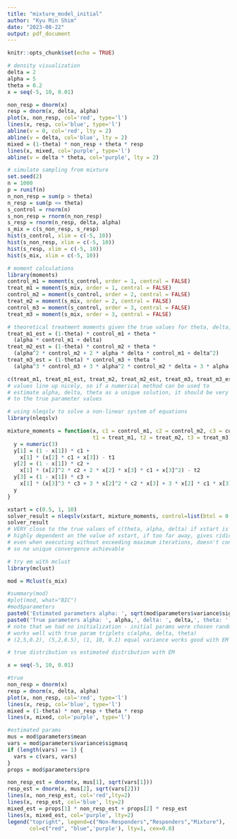```yaml
---
title: "mixture_model_initial"
author: "Kyu Min Shim"
date: "2023-08-22"
output: pdf_document
---
```


```r
knitr::opts_chunk$set(echo = TRUE)
```

```r
# density visualization
delta = 2
alpha = 5
theta = 0.2
x = seq(-5, 10, 0.01)

non_resp = dnorm(x)
resp = dnorm(x, delta, alpha)
plot(x, non_resp, col='red', type='l')
lines(x, resp, col='blue', type='l')
abline(v = 0, col='red', lty = 2)
abline(v = delta, col='blue', lty = 2)
mixed = (1-theta) * non_resp + theta * resp
lines(x, mixed, col='purple', type='l')
abline(v = delta * theta, col='purple', lty = 2)

```
```r
# simulate sampling from mixture
set.seed(2)
n = 1000
p = runif(n)
n_non_resp = sum(p > theta)
n_resp = sum(p <= theta)
s_control = rnorm(n)
s_non_resp = rnorm(n_non_resp)
s_resp = rnorm(n_resp, delta, alpha)
s_mix = c(s_non_resp, s_resp)
hist(s_control, xlim = c(-5, 10))
hist(s_non_resp, xlim = c(-5, 10))
hist(s_resp, xlim = c(-5, 10))
hist(s_mix, xlim = c(-5, 10))
```

```r
# moment calculations
library(moments)
control_m1 = moment(s_control, order = 1, central = FALSE)
treat_m1 = moment(s_mix, order = 1, central = FALSE)
control_m2 = moment(s_control, order = 2, central = FALSE)
treat_m2 = moment(s_mix, order = 2, central = FALSE)
control_m3 = moment(s_control, order = 3, central = FALSE)
treat_m3 = moment(s_mix, order = 3, central = FALSE)

# theoretical treatment moments given the true values for theta, delta, alpha
treat_m1_est = (1-theta) * control_m1 + theta * 
  (alpha * control_m1 + delta)
treat_m2_est = (1-theta) * control_m2 + theta * 
  (alpha^2 * control_m2 + 2 * alpha * delta * control_m1 + delta^2)
treat_m3_est = (1-theta) * control_m3 + theta * 
  (alpha^3 * control_m3 + 3 * alpha^2 * control_m2 * delta + 3 * alpha * control_m1 * delta^2 + delta^3)

c(treat_m1, treat_m1_est, treat_m2, treat_m2_est, treat_m3, treat_m3_est)
# values line up nicely, so if a numerical method can be used to 
# estimate alpha, delta, theta as a unique solution, it should be very close 
# to the true parameter values 
```

```r
# using nleqslv to solve a non-linear system of equations
library(nleqslv)

mixture_moments = function(x, c1 = control_m1, c2 = control_m2, c3 = control_m3,
                           t1 = treat_m1, t2 = treat_m2, t3 = treat_m3) {
  y = numeric(3)
  y[1] = (1 - x[1]) * c1 + 
    x[1] * (x[2] * c1 + x[3]) - t1
  y[2] = (1 - x[1]) * c2 + 
    x[1] * (x[2]^2 * c2 + 2 * x[2] * x[3] * c1 + x[3]^2) - t2
  y[3] = (1 - x[1]) * c3 + 
    x[1] * (x[3]^3 * c3 + 3 * x[2]^2 * c2 * x[3] + 3 * x[2] * c1 * x[3]^2 + x[3]^3) - t3
  y
}

xstart = c(0.5, 1, 10)
solver_result = nleqslv(xstart, mixture_moments, control=list(btol = 0.0001, maxit = 400), jacobian = TRUE, method = "Broyden")
solver_result
# VERY close to the true values of c(theta, alpha, delta) if xstart is near true values
# highly dependent on the value of xstart, if too far away, gives ridiculous results
# even when executing without exceeding maximum iterations, doesn't converge near true param if the starting values are far off
# so no unique convergence achievable 
```

```r
# try em with mclust
library(mclust)

mod = Mclust(s_mix)

```

```r
#summary(mod)
#plot(mod, what="BIC")
#mod$parameters
paste0('Estimated parameters alpha: ', sqrt(mod$parameters$variance$sigmasq[2]),', delta: ', mod$parameters$mean[2],', theta: ', mod$parameters$pro[2])
paste0('True parameters alpha: ', alpha,', delta: ', delta,', theta: ', theta)
# note that we had no initialization - initial params were chosen randomly
# works well with true param triplets c(alpha, delta, theta)
# (2,5,0.2), (5,2,0.5), (1, 10, 0.1) equal variance works good with EM algorithm too 
```
```R
# true distribution vs estimated distribution with EM

x = seq(-5, 10, 0.01)

#true
non_resp = dnorm(x)
resp = dnorm(x, delta, alpha)
plot(x, non_resp, col='red', type='l')
lines(x, resp, col='blue', type='l')
mixed = (1-theta) * non_resp + theta * resp
lines(x, mixed, col='purple', type='l')

#estimated params
mus = mod$parameters$mean
vars = mod$parameters$variance$sigmasq
if (length(vars) == 1) {
  vars = c(vars, vars)
}
props = mod$parameters$pro

non_resp_est = dnorm(x, mus[1], sqrt(vars[1]))
resp_est = dnorm(x, mus[2], sqrt(vars[2]))
lines(x, non_resp_est, col='red',lty=2)
lines(x, resp_est, col='blue', lty=2)
mixed_est = props[1] * non_resp_est + props[2] * resp_est
lines(x, mixed_est, col='purple', lty=2)
legend("topright", legend=c("Non-Responders","Responders","Mixture"),
       col=c("red", "blue",'purple'), lty=1, cex=0.8)

```


